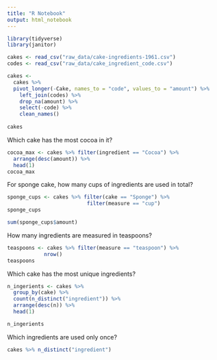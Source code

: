 ```yaml
---
title: "R Notebook"
output: html_notebook
---
```


```r
library(tidyverse)
library(janitor)
```

```r
cakes <- read_csv("raw_data/cake-ingredients-1961.csv")
codes <- read_csv("raw_data/cake_ingredient_code.csv")
```

```r
cakes <-
  cakes %>%
  pivot_longer(-Cake, names_to = "code", values_to = "amount") %>%
    left_join(codes) %>%
    drop_na(amount) %>%
    select(-code) %>%
    clean_names()
    
cakes
```

Which cake has the most cocoa in it?
```r
cocoa_max <- cakes %>% filter(ingredient == "Cocoa") %>%
  arrange(desc(amount)) %>%
  head(1)
cocoa_max

```

For sponge cake, how many cups of ingredients are used in total?
```r
sponge_cups <- cakes %>% filter(cake == "Sponge") %>%
                          filter(measure == "cup") 
sponge_cups                        

sum(sponge_cups$amount)
```


How many ingredients are measured in teaspoons?
```r
teaspoons <- cakes %>% filter(measure == "teaspoon") %>%
            nrow()
teaspoons
```

Which cake has the most unique ingredients?
```r

n_ingerients <- cakes %>%
  group_by(cake) %>%
  count(n_distinct("ingredient")) %>%
  arrange(desc(n)) %>%
  head(1)

n_ingerients
```

Which ingredients are used only once?
```r
cakes %>% n_distinct("ingredient")
```

